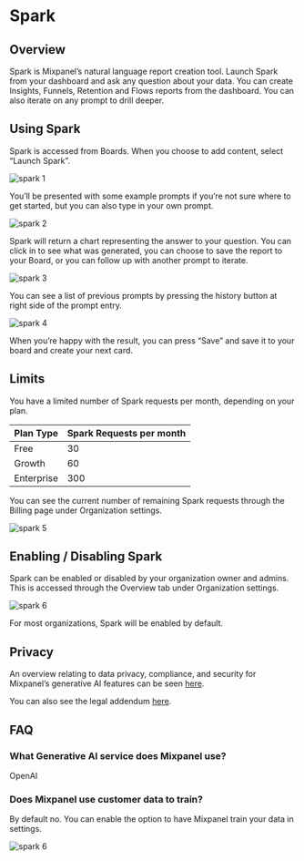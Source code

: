 # Spark

## Overview

Spark is Mixpanel’s natural language report creation tool. Launch Spark from your dashboard and ask any question about your data. You can create Insights, Funnels, Retention and Flows reports from the dashboard. You can also iterate on any prompt to drill deeper.

## Using Spark

Spark is accessed from Boards. When you choose to add content, select “Launch Spark”.

![spark 1](/spark-1.png)

You’ll be presented with some example prompts if you’re not sure where to get started, but you can also type in your own prompt.

![spark 2](/spark-2.png)

Spark will return a chart representing the answer to your question. You can click in to see what was generated, you can choose to save the report to your Board, or you can follow up with another prompt to iterate.

![spark 3](/spark-3.png)

You can see a list of previous prompts by pressing the history button at right side of the prompt entry.

![spark 4](/spark-4.png)

When you’re happy with the result, you can press “Save” and save it to your board and create your next card.

## Limits

You have a limited number of Spark requests per month, depending on your plan.

| Plan Type | Spark Requests per month |
| --- | --- |
| Free | 30 |
| Growth | 60 |
| Enterprise | 300 |

You can see the current number of remaining Spark requests through the Billing page under Organization settings.

![spark 5](/spark-5.png)

## Enabling / Disabling Spark

Spark can be enabled or disabled by your organization owner and admins. This is accessed through the Overview tab under Organization settings.

![spark 6](/spark-6.png)

For most organizations, Spark will be enabled by default.

## Privacy

An overview relating to data privacy, compliance, and security for Mixpanel’s generative AI features can be seen [here](https://mixpanel.com/legal/gen-ai-features/).

You can also see the legal addendum [here](https://mixpanel.com/legal/gen-ai-service-addendum/).

## FAQ

### What Generative AI service does Mixpanel use?

OpenAI

### Does Mixpanel use customer data to train?

By default no. You can enable the option to have Mixpanel train your data in settings.

![spark 6](/spark-6.png)
